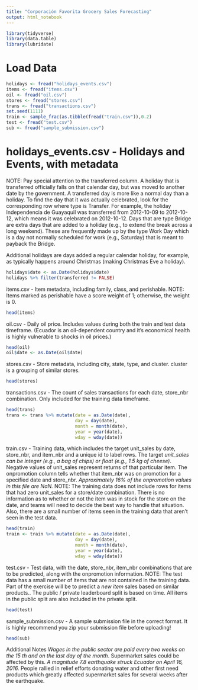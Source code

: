 ```yaml
---
title: "Corporación Favorita Grocery Sales Forecasting"
output: html_notebook
---
```

```r
library(tidyverse)
library(data.table)
library(lubridate)
```

# Load Data
```r
holidays <- fread("holidays_events.csv")
items <- fread("items.csv")
oil <- fread("oil.csv")
stores <- fread("stores.csv")
trans <- fread("transactions.csv")
set.seed(1111)
train <- sample_frac(as.tibble(fread("train.csv")),0.2)
test <- fread("test.csv")
sub <- fread("sample_submission.csv")
```

# holidays_events.csv - Holidays and Events, with metadata
NOTE: Pay special attention to the transferred column. A holiday that is transferred officially falls on that calendar day, but was moved to another date by the government. A transferred day is more like a normal day than a holiday. To find the day that it was actually celebrated, look for the corresponding row where type is Transfer. For example, the holiday Independencia de Guayaquil was transferred from 2012-10-09 to 2012-10-12, which means it was celebrated on 2012-10-12. Days that are type Bridge are extra days that are added to a holiday (e.g., to extend the break across a long weekend). These are frequently made up by the type Work Day which is a day not normally scheduled for work (e.g., Saturday) that is meant to payback the Bridge.

Additional holidays are days added a regular calendar holiday, for example, as typically happens around Christmas (making Christmas Eve a holiday).
```r
holidays$date <- as.Date(holidays$date)
holidays %>% filter(transferred != FALSE)
```

items.csv - Item metadata, including family, class, and perishable.
NOTE: Items marked as perishable have a score weight of 1; otherwise, the weight is 0.
```r
head(items)
```

oil.csv - Daily oil price. Includes values during both the train and test data timeframe. (Ecuador is an oil-dependent country and it's economical health is highly vulnerable to shocks in oil prices.)
```r
head(oil)
oil$date <- as.Date(oil$date)
```

stores.csv - Store metadata, including city, state, type, and cluster.
cluster is a grouping of similar stores.
```r
head(stores)
```

transactions.csv - The count of sales transactions for each date, store_nbr combination. Only included for the training data timeframe.
```r
head(trans)
trans <- trans %>% mutate(date = as.Date(date),
                          day = day(date),
                          month = month(date),
                          year = year(date),
                          wday = wday(date))
```

train.csv - Training data, which includes the target unit_sales by date, store_nbr, and item_nbr and a unique id to label rows.
The target *unit_sales can be integer (e.g., a bag of chips) or float (e.g., 1.5 kg of cheese)*.
Negative values of unit_sales represent returns of that particular item.
The onpromotion column tells whether that item_nbr was on promotion for a specified date and store_nbr.
*Approximately 16% of the onpromotion values in this file are NaN.*
NOTE: The training data does not include rows for items that had zero unit_sales for a store/date combination. There is no information as to whether or not the item was in stock for the store on the date, and teams will need to decide the best way to handle that situation. Also, there are a small number of items seen in the training data that aren't seen in the test data.
```r
head(train)
train <- train %>% mutate(date = as.Date(date),
                          day = day(date),
                          month = month(date),
                          year = year(date),
                          wday = wday(date))
```

test.csv - Test data, with the date, store_nbr, item_nbr combinations that are to be predicted, along with the onpromotion information.
NOTE: The test data has a small number of items that are not contained in the training data. Part of the exercise will be to predict a *new item* sales based on similar products..
The public / private leaderboard split is based on time. All items in the public split are also included in the private split.
```r
head(test)
```

sample_submission.csv - A sample submission file in the correct format.
It is highly recommend you zip your submission file before uploading!
```r
head(sub)
```

Additional Notes
*Wages in the public sector are paid every two weeks on the 15 th and on the last day of the month*. Supermarket sales could be affected by this.
*A magnitude 7.8 earthquake struck Ecuador on April 16, 2016.* People rallied in relief efforts donating water and other first need products which greatly affected supermarket sales for several weeks after the earthquake.

